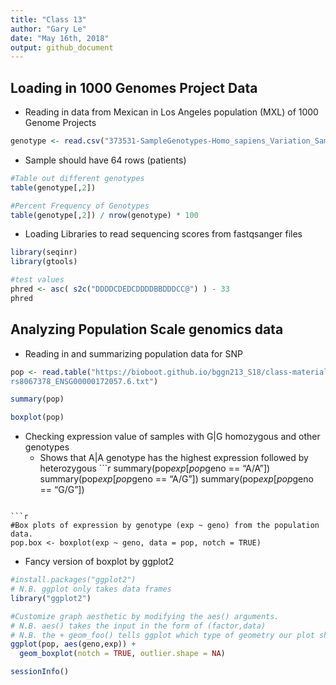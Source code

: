```yaml
---
title: "Class 13"
author: "Gary Le"
date: "May 16th, 2018"
output: github_document
---
```


## Loading in 1000 Genomes Project Data

* Reading in data from Mexican in Los Angeles population (MXL) of 1000 Genome Projects 
```r
genotype <- read.csv("373531-SampleGenotypes-Homo_sapiens_Variation_Sample_rs8067378.csv")
```

* Sample should have 64 rows (patients)

```r
#Table out different genotypes
table(genotype[,2])

#Percent Frequency of Genotypes
table(genotype[,2]) / nrow(genotype) * 100
```

* Loading Libraries to read sequencing scores from fastqsanger files
```r
library(seqinr)
library(gtools)

#test values
phred <- asc( s2c("DDDDCDEDCDDDDBBDDDCC@") ) - 33
phred 
```

## Analyzing Population Scale genomics data

* Reading in and summarizing population data for SNP
```r
pop <- read.table("https://bioboot.github.io/bggn213_S18/class-material/
rs8067378_ENSG00000172057.6.txt")

summary(pop)

```

```r
boxplot(pop)
```

* Checking expression value of samples with G|G homozygous and other genotypes
    + Shows that A|A genotype has the highest expression followed by heterozygous
```r
summary(pop$exp[ pop$geno == "A/A"])
summary(pop$exp[ pop$geno == "A/G"])
summary(pop$exp[ pop$geno == "G/G"])

```

```r
#Box plots of expression by genotype (exp ~ geno) from the population data.
pop.box <- boxplot(exp ~ geno, data = pop, notch = TRUE)
```

* Fancy version of boxplot by ggplot2
```r
#install.packages("ggplot2")
# N.B. ggplot only takes data frames
library("ggplot2")

#Customize graph aesthetic by modifying the aes() arguments.
# N.B. aes() takes the input in the form of (factor,data)
# N.B. the + geom_foo() tells ggplot which type of geometry our plot should have
ggplot(pop, aes(geno,exp)) + 
  geom_boxplot(notch = TRUE, outlier.shape = NA)
```

```r
sessionInfo()
```

